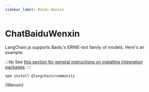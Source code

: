 ```yaml
---
sidebar_label: Baidu Wenxin
---
```



# ChatBaiduWenxin

LangChain.js supports Baidu's ERNIE-bot family of models. Here's an example:

:::tip
See [this section for general instructions on installing integration packages](/docs/get_started/installation#installing-integration-packages).
:::

```bash npm2yarn
npm install @langchain/community
```


<CodeBlock language="typescript">{Wenxin}</CodeBlock>
